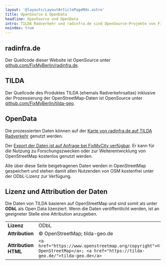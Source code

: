 ```yaml
---
layout: '@layouts/LayoutArticlePageMdx.astro'
title: OpenSource & OpenData
headline: OpenSource und OpenData
intro: TILDA Radverkehr und radinfra.de sind OpenSource-Projekte von FixMyCity.
noindex: true
---
```



## radinfra.de

Der Quellcode dieser Website ist OpenSource unter [github.com/FixMyBerlin/radinfra.de](https://github.com/FixMyBerlin/radinfra.de).

## TILDA

Der Quellcode des Produktes TILDA (ehemals Radverkehrsatlas) inklusive der Prozessierung der OpenStreetMap-Daten ist OpenSource unter [github.com/FixMyBerlin/tilda-geo](https://github.com/FixMyBerlin/tilda-geo).

## OpenData

Die prozessierten Daten können auf der [Karte von radinfra.de auf TILDA Radverkehr](https://tilda-geo.de/regionen/radinfra) genutzt werden.

Der [Export der Daten ist auf Anfrage bei FixMyCity verfügbar](/angebote). Er kann für die Nutzung zu Forschungszwecken oder zur Weiterentwicklung von OpenStreetMap kostenlos genutzt werden.

Alle über diese Seite beigetragenen Daten werden in OpenStreetMap gespeichert und stehen damit allen Nutzenden von OSM kostenfrei unter der ODbL-Lizenz zur Verfügung.

## Lizenz und Attribution der Daten

Die Daten von TILDA basieren auf OpenStreetMap und sind somit als unter **ODbL** als Open Data lizenziert.
Wenn die Daten veröffentlicht werden, ist an geeigneter Stelle eine Attribution anzugeben.

|  |  |
|---|---|
| **Lizenz** | ODbL |
| **Attribution** | © OpenStreetMap; tilda-geo.de |
| **Attribution HTML** | `<a href="https://www.openstreetmap.org/copyright">© OpenStreetMap</a>; <a href="https://tilda-geo.de/">tilda-geo.de</a>` |
